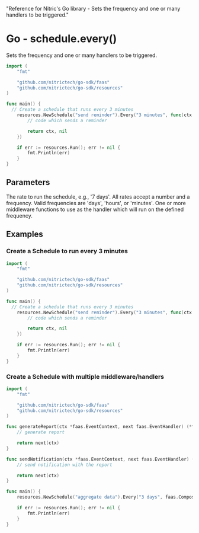   "Reference for Nitric's Go  library - Sets the frequency and one or many handlers to be triggered."

# Go - schedule.every()

Sets the frequency and one or many handlers to be triggered.

```go
import (
	"fmt"

	"github.com/nitrictech/go-sdk/faas"
	"github.com/nitrictech/go-sdk/resources"
)

func main() {
  // Create a schedule that runs every 3 minutes
	resources.NewSchedule("send reminder").Every("3 minutes", func(ctx *faas.EventContext, _ faas.EventHandler) (*faas.EventContext, error) {
		// code which sends a reminder

		return ctx, nil
	})

	if err := resources.Run(); err != nil {
		fmt.Println(err)
	}
}
```

## Parameters

<Properties>
  <Property name="rate" required type="string">
    The rate to run the schedule, e.g., '7 days'. All rates accept a number and
    a frequency. Valid frequencies are 'days', 'hours', or 'minutes'.
  </Property>
  <Property name="middleware" required type="EventMiddleware">
    One or more middleware functions to use as the handler which will run on the
    defined frequency.
  </Property>
</Properties>

## Examples

### Create a Schedule to run every 3 minutes

```go
import (
	"fmt"

	"github.com/nitrictech/go-sdk/faas"
	"github.com/nitrictech/go-sdk/resources"
)

func main() {
  // Create a schedule that runs every 3 minutes
	resources.NewSchedule("send reminder").Every("3 minutes", func(ctx *faas.EventContext, _ faas.EventHandler) (*faas.EventContext, error) {
		// code which sends a reminder

		return ctx, nil
	})

	if err := resources.Run(); err != nil {
		fmt.Println(err)
	}
}
```

### Create a Schedule with multiple middleware/handlers

```go
import (
	"fmt"

	"github.com/nitrictech/go-sdk/faas"
	"github.com/nitrictech/go-sdk/resources"
)

func generateReport(ctx *faas.EventContext, next faas.EventHandler) (*faas.EventContext, error) {
	// generate report

	return next(ctx)
}

func sendNotification(ctx *faas.EventContext, next faas.EventHandler) (*faas.EventContext, error) {
	// send notification with the report

	return next(ctx)
}

func main() {
	resources.NewSchedule("aggregate data").Every("3 days", faas.ComposeEventMiddleware(generateReport, sendNotification))

	if err := resources.Run(); err != nil {
		fmt.Println(err)
	}
}
```
